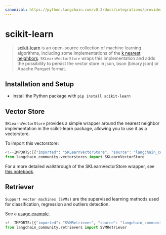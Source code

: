 ```yaml
---
canonical: https://python.langchain.com/v0.2/docs/integrations/providers/sklearn/
---
```


# scikit-learn

>[scikit-learn](https://scikit-learn.org/stable/) is an open-source collection of machine learning algorithms, 
> including some implementations of the [k nearest neighbors](https://scikit-learn.org/stable/modules/generated/sklearn.neighbors.NearestNeighbors.html). `SKLearnVectorStore` wraps this implementation and adds the possibility to persist the vector store in json, bson (binary json) or Apache Parquet format.

## Installation and Setup

- Install the Python package with `pip install scikit-learn`


## Vector Store

`SKLearnVectorStore` provides a simple wrapper around the nearest neighbor implementation in the
scikit-learn package, allowing you to use it as a vectorstore.

To import this vectorstore:

```python
<!--IMPORTS:[{"imported": "SKLearnVectorStore", "source": "langchain_community.vectorstores", "docs": "https://api.python.langchain.com/en/latest/vectorstores/langchain_community.vectorstores.sklearn.SKLearnVectorStore.html", "title": "scikit-learn"}]-->
from langchain_community.vectorstores import SKLearnVectorStore
```

For a more detailed walkthrough of the SKLearnVectorStore wrapper, see [this notebook](/docs/integrations/vectorstores/sklearn).


## Retriever

`Support vector machines (SVMs)` are the supervised learning 
methods used for classification, regression and outliers detection.

See a [usage example](/docs/integrations/retrievers/svm).

```python
<!--IMPORTS:[{"imported": "SVMRetriever", "source": "langchain_community.retrievers", "docs": "https://api.python.langchain.com/en/latest/retrievers/langchain_community.retrievers.svm.SVMRetriever.html", "title": "scikit-learn"}]-->
from langchain_community.retrievers import SVMRetriever
```